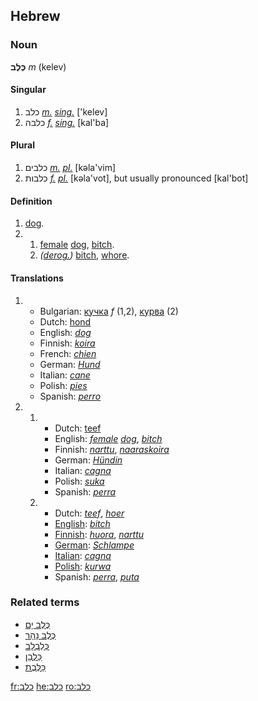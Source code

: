 ==Hebrew==

===Noun===
'''כֶּלֶב''' ''m'' (kelev)

====Singular====
# כלב ''[[masculine|m.]]'' ''[[singular|sing.]]'' ['kelev]
# כלבה ''[[feminine|f.]]'' ''[[singular|sing.]]'' [kal'ba]
====Plural====
# כלבים ''[[masculine|m.]] [[plural|pl.]]'' [kəla'vim]
# כלבות ''[[feminine|f.]] [[plural|pl.]]'' [kəla'vot], but usually pronounced [kal'bot]
 
====Definition====
# [[dog]].
# 
## [[female]] [[dog]], [[bitch]].
## ''([[derogatory|derog.]])'' [[bitch]], [[whore]].

====Translations====
# 
#*Bulgarian: [[кучка]] ''f'' (1,2), [[курва]] (2)
#*Dutch: [[hond]]
#*English: ''[[dog]]''
#*Finnish: ''[[koira]]''
#*French: ''[[chien]]''
#*German: ''[[Hund]]''
#*Italian: ''[[cane]]''
#*Polish: ''[[pies]]''
#*Spanish: ''[[perro]]''
# 
##
##*Dutch: [[teef]]
##*English: ''[[female]] [[dog]]'', ''[[bitch]]''
##*Finnish: ''[[narttu]]'', ''[[naaraskoira]]''
##*German: ''[[Hund|Hündin]]''
##*Italian: ''[[cagna]]''
##*Polish: ''[[suka]]''
##*Spanish: ''[[perra]]''
##
##*Dutch: ''[[teef]]'', ''[[hoer]]''
##*[[English]]: ''[[bitch]]''
##*[[Finnish]]: ''[[huora]]'', ''[[narttu]]''
##*[[German]]: ''[[Schlampe]]''
##*[[Italian]]: ''[[cagna]]''
##*[[Polish]]: ''[[kurwa]]''
##*Spanish: ''[[perra]]'', ''[[puta]]''

===Related terms===
*[[כלב ים|כֶּלֶב יָם]]
*[[כלב נהר|כֶּלֶב נָהָר]]
*[[כלבלב|כְּלַבְלָב]]
*[[כלבן|כַּלְבָן]]
*[[כלבת|כַּלֶּבֶת]]

[[fr:כלב]]
[[he:כלב]]
[[ro:כלב]]